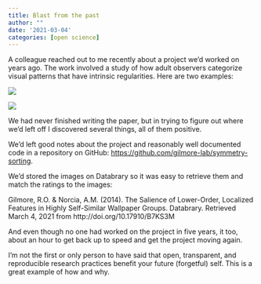 ```yaml
---
title: Blast from the past
author: ""
date: '2021-03-04'
categories: [open science]
---
```


A colleague reached out to me recently about a project we'd worked on years ago.
The work involved a study of how adult observers categorize visual patterns that have intrinsic regularities.
Here are two examples:

![](https://nyu.databrary.org/slot/6510/-/asset/11894/download?inline=true)

![](https://nyu.databrary.org/slot/6510/-/asset/11902/download?inline=true)

We had never finished writing the paper, but in trying to figure out where we'd left off I discovered several things, all of them positive.

We'd left good notes about the project and reasonably well documented code in a repository on GitHub: <https://github.com/gilmore-lab/symmetry-sorting>.

We'd stored the images on Databrary so it was easy to retrieve them and match the ratings to the images:

Gilmore, R.O. & Norcia, A.M. (2014). The Salience of Lower-Order, Localized Features in Highly Self-Similar Wallpaper Groups. Databrary. Retrieved March 4, 2021 from http://doi.org/10.17910/B7KS3M

And even though no one had worked on the project in five years, it too, about an hour to get back up to speed and get the project moving again.

I'm not the first or only person to have said that open, transparent, and reproducible research practices benefit your future (forgetful) self.
This is a great example of how and why.